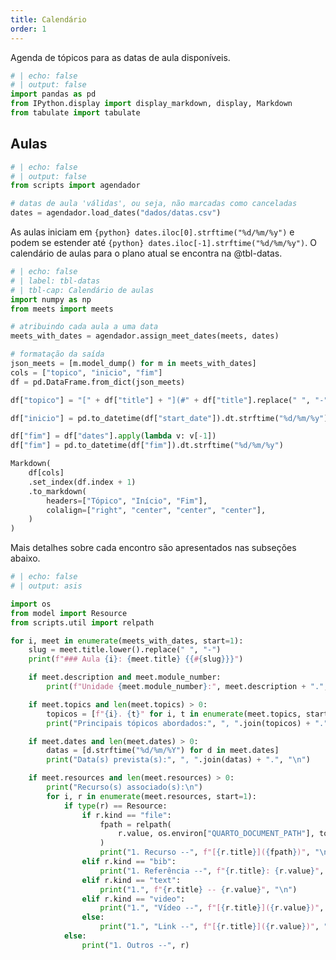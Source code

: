 ```yaml
---
title: Calendário
order: 1
---
```


Agenda de tópicos para as datas de aula disponíveis.

```python
# | echo: false
# | output: false
import pandas as pd
from IPython.display import display_markdown, display, Markdown
from tabulate import tabulate
```

## Aulas

```python
# | echo: false
# | output: false
from scripts import agendador

# datas de aula 'válidas', ou seja, não marcadas como canceladas
dates = agendador.load_dates("dados/datas.csv")
```

As aulas iniciam em `{python} dates.iloc[0].strftime("%d/%m/%y")` e podem se estender até `{python} dates.iloc[-1].strftime("%d/%m/%y")`.
O calendário de aulas para o plano atual se encontra na @tbl-datas.

```python
# | echo: false
# | label: tbl-datas
# | tbl-cap: Calendário de aulas
import numpy as np
from meets import meets

# atribuindo cada aula a uma data
meets_with_dates = agendador.assign_meet_dates(meets, dates)

# formatação da saída
json_meets = [m.model_dump() for m in meets_with_dates]
cols = ["topico", "inicio", "fim"]
df = pd.DataFrame.from_dict(json_meets)

df["topico"] = "[" + df["title"] + "](#" + df["title"].replace(" ", "-", regex=True).str.lower() + ")"

df["inicio"] = pd.to_datetime(df["start_date"]).dt.strftime("%d/%m/%y")

df["fim"] = df["dates"].apply(lambda v: v[-1])
df["fim"] = pd.to_datetime(df["fim"]).dt.strftime("%d/%m/%y")

Markdown(
    df[cols]
    .set_index(df.index + 1)
    .to_markdown(
        headers=["Tópico", "Início", "Fim"],
        colalign=["right", "center", "center", "center"],
    )
)

```

Mais detalhes sobre cada encontro são apresentados nas subseções abaixo.

```python
# | echo: false
# | output: asis

import os
from model import Resource
from scripts.util import relpath

for i, meet in enumerate(meets_with_dates, start=1):
    slug = meet.title.lower().replace(" ", "-")
    print(f"### Aula {i}: {meet.title} {{#{slug}}}")

    if meet.description and meet.module_number:
        print(f"Unidade {meet.module_number}:", meet.description + ".", "\n")

    if meet.topics and len(meet.topics) > 0:
        topicos = [f"{i}. {t}" for i, t in enumerate(meet.topics, start=1)]
        print("Principais tópicos abordados:", ", ".join(topicos) + ".", "\n")

    if meet.dates and len(meet.dates) > 0:
        datas = [d.strftime("%d/%m/%Y") for d in meet.dates]
        print("Data(s) prevista(s):", ", ".join(datas) + ".", "\n")

    if meet.resources and len(meet.resources) > 0:
        print("Recurso(s) associado(s):\n")
        for i, r in enumerate(meet.resources, start=1):
            if type(r) == Resource:
                if r.kind == "file":
                    fpath = relpath(
                        r.value, os.environ["QUARTO_DOCUMENT_PATH"], to_path=True
                    )
                    print("1. Recurso --", f"[{r.title}]({fpath})", "\n")
                elif r.kind == "bib":
                    print("1. Referência --", f"{r.title}: {r.value}", "\n")
                elif r.kind == "text":
                    print("1.", f"{r.title} -- {r.value}", "\n")
                elif r.kind == "video":
                    print("1.", "Vídeo --", f"[{r.title}]({r.value})", "\n")
                else:
                    print("1.", "Link --", f"[{r.title}]({r.value})", "\n")
            else:
                print("1. Outros --", r)

```
